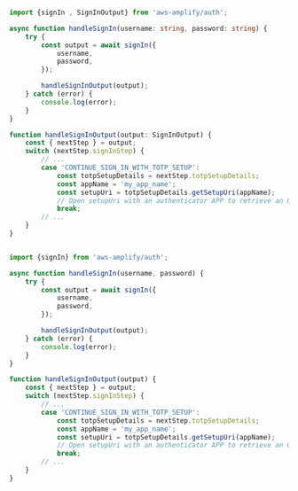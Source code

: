 <BlockSwitcher>
<Block name="Typescript">

```ts

import {signIn , SignInOutput} from 'aws-amplify/auth';

async function handleSignIn(username: string, password: string) {
	try {
		const output = await signIn({
			username,
			password,
		});

		handleSignInOutput(output);
	} catch (error) {
		console.log(error);
	}
}

function handleSignInOutput(output: SignInOutput) {
	const { nextStep } = output;
	switch (nextStep.signInStep) {
		// ...
		case 'CONTINUE_SIGN_IN_WITH_TOTP_SETUP':
			const totpSetupDetails = nextStep.totpSetupDetails;
			const appName = 'my_app_name';
			const setupUri = totpSetupDetails.getSetupUri(appName);
			// Open setupUri with an authenticator APP to retrieve an OTP code
			break;
		// ...
	}
}

```

</Block>

<Block name="JavaScript">

```js

import {signIn} from 'aws-amplify/auth';

async function handleSignIn(username, password) {
	try {
		const output = await signIn({
			username,
			password,
		});

		handleSignInOutput(output);
	} catch (error) {
		console.log(error);
	}
}

function handleSignInOutput(output) {
	const { nextStep } = output;
	switch (nextStep.signInStep) {
		// ...
		case 'CONTINUE_SIGN_IN_WITH_TOTP_SETUP':
			const totpSetupDetails = nextStep.totpSetupDetails;
			const appName = 'my_app_name';
			const setupUri = totpSetupDetails.getSetupUri(appName);
			// Open setupUri with an authenticator APP to retrieve an OTP code
			break;
		// ...
	}
}

```

</Block>
</BlockSwitcher>